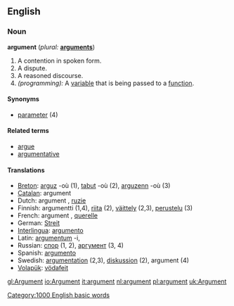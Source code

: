 ==English==

===Noun===
'''argument'''  (''plural:'' '''[[arguments]]''')
# A contention in spoken form.
# A dispute.
# A reasoned discourse.
# ''(programming):'' A [[variable]] that is being passed to a [[function]].

====Synonyms====
*[[parameter]] (4)

====Related terms====
*[[argue]]
*[[argumentative]]

====Translations====
*[[Breton]]: [[arguz]] {{m}} -où (1), [[tabut]] {{m}} -où (2), [[arguzenn]] {{f}} -où (3)
*[[Catalan]]: argument {{m}}
*Dutch: argument {{n}}, [[ruzie]] {{f}}
*Finnish: argumentti (1,4), [[riita]] (2), [[väittely]] (2,3), [[perustelu]] (3)
*French: argument {{m}}, [[querelle]] {{f}}
*German: [[Streit]] {{m}}
*[[Interlingua]]: [[argumento]]
*Latin: [[argumentum]] -i, {{n}}
*Russian: [[спор]] {{m}} (1, 2), [[аргумент]] {{m}} (3, 4)
*Spanish: [[argumento]] {{m}}
*Swedish: [[argumentation]] (2,3), [[diskussion]] (2), argument (4)
*[[Volapük]]: [[vödafeit]]

[[Category:1000 English basic words]]

[[gl:Argument]]
[[io:Argument]]
[[it:argument]]
[[nl:argument]]
[[pl:argument]]
[[uk:Argument]]